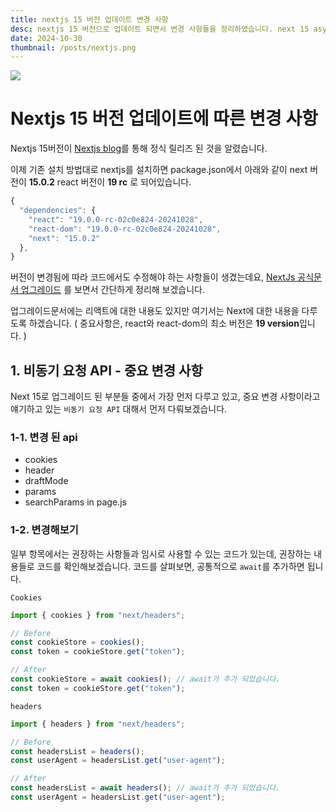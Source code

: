 ```yaml
---
title: nextjs 15 버전 업데이트 변경 사항
desc: nextjs 15 버전으로 업데이트 되면서 변경 사항들을 정리하였습니다. next 15 async request api cookies, params
date: 2024-10-30
thumbnail: /posts/nextjs.png
---
```


![](/posts/nextjs.png)

# Nextjs 15 버전 업데이트에 따른 변경 사항

Nextjs 15버전이 [Nextjs blog](https://nextjs.org/blog/next-15)를 통해 정식 릴리즈 된 것을 알렸습니다.

이제 기존 설치 방법대로 nextjs를 설치하면 package.json에서
아래와 같이 next 버전이 **15.0.2** react 버전이 **19 rc** 로 되어있습니다.

```js
{
  "dependencies": {
    "react": "19.0.0-rc-02c0e824-20241028",
    "react-dom": "19.0.0-rc-02c0e824-20241028",
    "next": "15.0.2"
  },
}
```

버전이 변경됨에 따라 코드에서도 수정해야 하는 사항들이 생겼는데요,
[NextJs 공식문서 업그레이드](https://nextjs.org/docs/app/building-your-application/upgrading/version-15) 를 보면서 간단하게 정리해 보겠습니다.

업그레이드문서에는 리액트에 대한 내용도 있지만 여기서는 Next에 대한 내용을 다루도록 하겠습니다.
( 중요사항은, react와 react-dom의 최소 버전은 **19 version**입니다. )

## 1. 비동기 요청 API - 중요 변경 사항

Next 15로 업그레이드 된 부분들 중에서 가장 먼저 다루고 있고,
중요 변경 사항이라고 얘기하고 있는 `비동기 요청 API` 대해서 먼저 다뤄보겠습니다.

### 1-1. 변경 된 api

- cookies
- header
- draftMode
- params
- searchParams in page.js

### 1-2. 변경해보기

일부 항목에서는 권장하는 사항들과 임시로 사용할 수 있는 코드가 있는데, 권장하는 내용들로 코드를 확인해보겠습니다.
코드를 살펴보면, 공통적으로 `await`를 추가하면 됩니다.

`Cookies`

```ts
import { cookies } from "next/headers";

// Before
const cookieStore = cookies();
const token = cookieStore.get("token");

// After
const cookieStore = await cookies(); // await가 추가 되었습니다.
const token = cookieStore.get("token");
```

`headers`

```ts
import { headers } from "next/headers";

// Before
const headersList = headers();
const userAgent = headersList.get("user-agent");

// After
const headersList = await headers(); // await가 추가 되었습니다.
const userAgent = headersList.get("user-agent");
```
